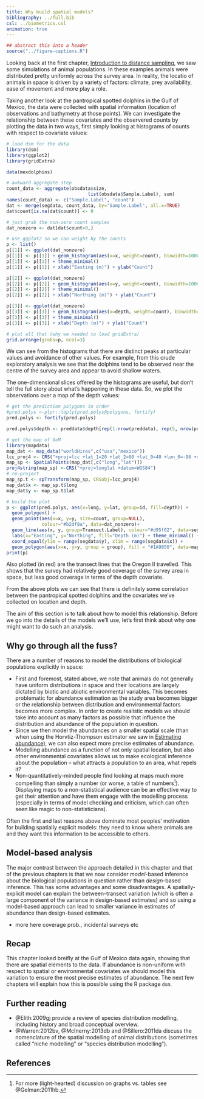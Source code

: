 ```yaml
---
title: Why build spatial models?
bibliography: ../full.bib
csl: ../biometrics.csl
animation: true
---
```


```r
## abstract this into a header
source("../figure-captions.R")
```

Looking back at the first chapter, [Introduction to distance sampling](distance-intro.html), we saw some simulations of animal populations. In these examples animals were distributed pretty uniformly across the survey area. In reality, the locatio  of animals in space is driven by a variety of factors: climate, prey availability, ease of movement and more play a role.

Taking another look at the pantropical spotted dolphins in the Gulf of Mexico, the data were collected with spatial information (location of observations and bathymetry at those points). We can investigate the relationship between these covariates and the observered counts by plotting the data in two ways, first simply looking at histograms of counts with respect to covariate values:

```r
# load dsm for the data
library(dsm)
library(ggplot2)
library(gridExtra)

data(mexdolphins)

# awkward aggregate step
count_data <- aggregate(obsdata$size,
                              list(obsdata$Sample.Label), sum)
names(count_data) <- c("Sample.Label", "count")
dat <- merge(segdata, count_data, by="Sample.Label", all.x=TRUE)
dat$count[is.na(dat$count)] <- 0

# just grab the non-zero count samples
dat_nonzero <- dat[dat$count>0,]

# use ggplot2 so we can weight by the counts
p <- list()
p[[1]] <- ggplot(dat_nonzero)
p[[1]] <- p[[1]] + geom_histogram(aes(x=x, weight=count), binwidth=100000)
p[[1]] <- p[[1]] + theme_minimal()
p[[1]] <- p[[1]] + xlab("Easting (m)") + ylab("Count")

p[[2]] <- ggplot(dat_nonzero)
p[[2]] <- p[[2]] + geom_histogram(aes(x=y, weight=count), binwidth=100000)
p[[2]] <- p[[2]] + theme_minimal()
p[[2]] <- p[[2]] + xlab("Northing (m)") + ylab("Count")

p[[3]] <- ggplot(dat_nonzero)
p[[3]] <- p[[3]] + geom_histogram(aes(x=depth, weight=count), binwidth=250)
p[[3]] <- p[[3]] + theme_minimal()
p[[3]] <- p[[3]] + xlab("Depth (m)") + ylab("Count")

# plot all that (why we needed to load gridExtra)
grid.arrange(grobs=p, ncol=3)
```

We can see from the histograms that there are distinct peaks at particular values and avoidance of other values. For example, from this crude exploratory analysis we see that the dolphins tend to be observed near the centre of the survey area and appear to avoid shallow waters.

The one-dimensional slices offered by the histograms are useful, but don't tell the full story about what's happening in these data. So, we plot the observations over a map of the depth values:

```r
# get the prediction polygons in order
#pred.polys <-plyr::ldply(pred.polys@polygons, fortify)
pred.polys <- fortify(pred.polys)

pred.polys$depth <- preddata$depth[rep(1:nrow(preddata), rep(5, nrow(preddata)))]

# get the map of GoM
library(mapdata)
map_dat <- map_data("worldHires",c("usa","mexico"))
lcc_proj4 <- CRS("+proj=lcc +lat_1=20 +lat_2=60 +lat_0=40 +lon_0=-96 +x_0=0 +y_0=0 +ellps=GRS80 +datum=NAD83 +units=m +no_defs ")
map_sp <- SpatialPoints(map_dat[,c("long","lat")])
proj4string(map_sp) <-CRS("+proj=longlat +datum=WGS84")
# re-project
map_sp.t <- spTransform(map_sp, CRSobj=lcc_proj4)
map_dat$x <- map_sp.t$long
map_dat$y <- map_sp.t$lat

# build the plot
p <- ggplot(pred.polys, aes(x=long, y=lat, group=id, fill=depth)) +
  geom_polygon() +
  geom_point(aes(x=x, y=y, size=count, group=NULL),
             colour="#b2df8a", data=dat_nonzero)+
  geom_line(aes(x, y, group=Transect.Label), colour="#d95f02", data=segdata) +
  labs(x="Easting", y="Northing", fill="Depth (m)") + theme_minimal() +
  coord_equal(ylim = range(segdata$y), xlim = range(segdata$x)) +
  geom_polygon(aes(x=x, y=y, group = group), fill = "#1A9850", data=map_dat)
print(p)
```

Also plotted (in red) are the transect lines that the Oregon II travelled. This shows that the survey had relatively good coverage of the survey area in space, but less good coverage in terms of the depth covariate.

From the above plots we can see that there is definitely some correlation between the pantropical spotted dolphins and the covariates we've collected on location and depth. 

The aim of this section is to talk about how to model this relationship. Before we go into the details of the models we'll use, let's first think about why one might want to do such an analysis.

## Why go through all the fuss?

There are a number of reasons to model the distributions of biological populations explicitly in space:

  * First and foremost, stated above, we note that animals do not generally have uniform distributions in space and their locations are largely dictated by biotic and abiotic environmental variables. This becomes problematic for abundance estimation as the study area becomes bigger or the relationship between distribution and environmental factors becomes more complex. In order to create realistic models we should take into account as many factors as possible that influence the distribution and abundance of the population in question.
  * Since we then model the abundances on a smaller spatial scale (than when using the Horvtiz-Thompson estimator we saw in [Estimating abundance](distance-abundance.html)), we can also expect more precise estimates of abundance.
  * Modelling abundance as a function of not only spatial location, but also other environmental covariates allows us to make ecological inference about the population -- what attracts a population to an area, what repels it?
  * Non-quantitatively-minded people find looking at maps much more compelling than simply a number (or worse, a table of numbers[^notables]). Displaying maps to a non-statistical audience can be an effective way to get their attention and have them engage with the modelling process (especially in terms of model checking and criticism, which can often seen like magic to non-statisticians).

Often the first and last reasons above dominate most peoples' motivation for building spatially explicit models: they need to know where animals are and they want this information to be accessible to others.

## Model-based analysis


The major contrast between the approach detailed in this chapter and that of the previous chapters is that we now consider *model*-based inference about the biological populations in question rather than *design*-based inference. This has some advantages and some disadvantages. A spatially-explicit model can explain the between-transect variation (which is often a large component of the variance in design-based estimates) and so using a model-based approach can lead to smaller variance in estimates of abundance than design-based estimates.


- more here coverage prob., incidental surveys etc



## Recap

This chapter looked breifly at the Gulf of Mexico data again, showing that there are spatial elements to the data. If abundance is non-uniform with respect to spatial or environmental covariates we should model this variation to ensure the most precise estimates of abundance. The next few chapters will explain how this is possible using the R package `dsm`.


## Further reading

  * @Elith:2009gj provide a review of species distribution modelling, including history and broad conceptual overview.
  * @Warren:2012bv, @McInerny:2013db and @Sillero:2011da discuss the nomenclature of the spatial modelling of animal distributions (sometimes called "niche modelling" or "species distribution modelling").


## References

[^notables]: For more (light-hearted) discussion on graphs vs. tables see @Gelman:2011hb.


